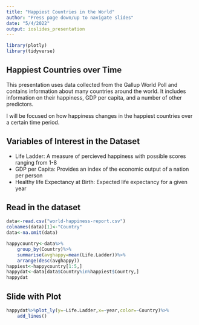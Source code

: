 ```yaml
---
title: "Happiest Countries in the World"
author: "Press page down/up to navigate slides"
date: "5/4/2022"
output: ioslides_presentation
---
```

```r
library(plotly)
library(tidyverse)
```


## Happiest Countries over Time

This presentation uses data collected from the Gallup World Poll and contains information
about many countries around the world. It includes information on their happiness, 
GDP per capita, and a number of other predictors.

I will be focused on how happiness changes in the happiest countries over a certain
time period.

## Variables of Interest in the Dataset

- Life Ladder: A measure of percieved happiness with possible scores ranging from 1-8
- GDP per Capita: Provides an index of the economic output of a nation per person
- Healthy life Expectancy at Birth: Expected life expectancy for a given year

## Read in the dataset

```r
data<-read.csv("world-happiness-report.csv")
colnames(data)[1]<-"Country"
data<-na.omit(data)
```

```r
happycountry<-data%>%
    group_by(Country)%>%
    summarise(avghappy=mean(Life.Ladder))%>%
    arrange(desc(avghappy))
happiest<-happycountry[1:5,]
happydat<-data[data$Country%in%happiest$Country,]
happydat
```
## Slide with Plot

```r
happydat%>%plot_ly(y=~Life.Ladder,x=~year,color=~Country)%>%
    add_lines()
```

